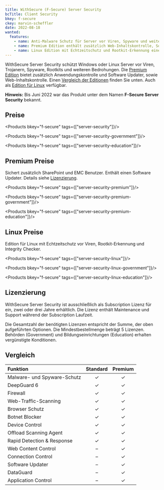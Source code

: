 ```yaml
---
title: WithSecure (F-Secure) Server Security
bcTitle: Client Security
bkey: f-secure
ckey: marvin-scheffler
date: 2022-08-18
wanted:
  features:
    - name: Anti-Malware Schutz für Server vor Viren, Spyware und weiteren Bedrohungen
    - name: Premium Edition enthält zusätzlich Web-Inhaltskontrolle, Software Updater und Anwendungskontrolle
    - name: Linux Edition mit Echtzeitschutz und Rootkit-Erkennung einen Integrity Checker
---
```




<Intro>

WithSecure Server Security schützt Windows oder Linux Server vor Viren, Trojanern, Spyware, Rootkits und weiteren Bedrohungen.
Die [Premium Edition](#premium-preise) bietet zusätzlich Anwendungskontrolle und Software Updater, sowie Web-Inhaltskontrolle. Einen [Vergleich der Editionen](#vergleich) finden Sie unten. Auch als [Edition für Linux](#linux-preise) verfügbar.

 **Hinweis:** Bis Juni 2022 war das Produkt unter dem Namen **F-Secure Server Security** bekannt.

</Intro>

<TOC />



## Preise


<Products bkey="f-secure" tags={["server-security"]}/>

<Products bkey="f-secure" tags={["server-security-government"]}/>

<Products bkey="f-secure" tags={["server-security-education"]}/>

## Premium Preise

Sichert zusätzlich SharePoint und EMC Benutzer. Enthält einen Software Updater. Details siehe [Lizenzierung](#lizenzierung).

<Products bkey="f-secure" tags={["server-security-premium"]}/>

<Products bkey="f-secure" tags={["server-security-premium-government"]}/>

<Products bkey="f-secure" tags={["server-security-premium-education"]}/>

## Linux Preise

Edition für Linux mit Echtzeitschutz vor Viren, Rootkit-Erkennung und Integrity Checker.

<Products bkey="f-secure" tags={["server-security-linux"]}/>

<Products bkey="f-secure" tags={["server-security-linux-government"]}/>

<Products bkey="f-secure" tags={["server-security-linux-education"]}/>


## Lizenzierung

WithSecure Server Security ist ausschließlich als Subscription Lizenz für ein, zwei oder drei Jahre erhältlich. Die Lizenz enthält Maintenance und Support während der Subscription Laufzeit.

Die Gesamtzahl der benötigten Lizenzen entspricht der Summe, der oben aufgeführten Optionen. Die Mindestbestellmenge beträgt 5 Lizenzen. Behörden (Government) und Bildungseinrichtungen (Education) erhalten vergünstigte Konditionen.


<GetInTouch />

## Vergleich

|Funktion|Standard|Premium|
|:---|:---:|:---:|
|Malware- und Spyware-Schutz|✓|✓|
|DeepGuard 6|✓|✓|
|Firewall|✓|✓|
|Web-Traffic-Scanning|✓|✓|
|Browser Schutz|✓|✓|
|Botnet Blocker|✓|✓|
|Device Control|✓|✓|
|Offload Scanning Agent|✓|✓|
|Rapid Detection & Response|✓|✓|
|Web Content Control|–|✓|
|Connection Control|–|✓|
|Software Updater|–|✓|
|DataGuard|–|✓|
|Application Control|–|✓|
